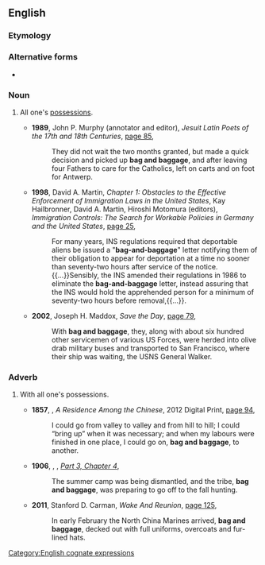 ==English==

===Etymology===

===Alternative forms===
* {{l|en|bag-and-baggage}} {{qualifier|attributive use}}

===Noun===
{{en-noun|head=[[bag]] and [[baggage]]|-}}

# {{lb|en|idiomatic}} All one's [[possession]]s.
#* '''1989''', John P. Murphy (annotator and editor), ''Jesuit Latin Poets of the 17th and 18th Centuries'', [https://books.google.com.au/books?id=XSuCrI6lpxQC&pg=PA85&dq=%22bag+and+baggage%22&hl=en&sa=X&ved=0ahUKEwivueKHjfTVAhUKabwKHYW_C0IQ6AEIkQQwVQ#v=onepage&q=%22bag%20and%20baggage%22&f=false page 85],
#*: They did not wait the two months granted, but made a quick decision and picked up '''bag and baggage''', and after leaving four Fathers to care for the Catholics, left on carts and on foot for Antwerp.
#* '''1998''', David A. Martin, ''Chapter 1: Obstacles to the Effective Enforcement of Immigration Laws in the United States'', Kay Hailbronner, David A. Martin, Hiroshi Motomura (editors), ''Immigration Controls: The Search for Workable Policies in Germany and the United States'', [https://books.google.com.au/books?id=7tJoynDi5BsC&pg=PA25&dq=%22bag+and+baggage%22&hl=en&sa=X&ved=0ahUKEwivueKHjfTVAhUKabwKHYW_C0IQ6AEIPjAE#v=onepage&q=%22bag%20and%20baggage%22&f=false page 25],
#*: For many years, INS regulations required that deportable aliens be issued a "'''bag-and-baggage'''" letter notifying them of their obligation to appear for deportation at a time no sooner than seventy-two hours after service of the notice.{{...}}Sensibly, the INS amended their regulations in 1986 to eliminate the '''bag-and-baggage''' letter, instead assuring that the INS would hold the apprehended person for a minimum of seventy-two hours before removal,{{...}}.
#* '''2002''', Joseph H. Maddox, ''Save the Day'', [https://books.google.com.au/books?id=QjhB-UrhkB0C&pg=PA79&dq=%22bag+and+baggage%22&hl=en&sa=X&ved=0ahUKEwivueKHjfTVAhUKabwKHYW_C0IQ6AEI0gQwYA#v=onepage&q=%22bag%20and%20baggage%22&f=false page 79],
#*: With '''bag and baggage''', they, along with about six hundred other servicemen of various US Forces, were herded into olive drab military buses and transported to San Francisco, where their ship was waiting, the USNS General Walker.

===Adverb===
{{en-adv|-}}

# {{lb|en|idiomatic}} With all one's possessions.
#* '''1857''', {{w|Robert Fortune}}, ''A Residence Among the Chinese'', 2012 Digital Print, [https://books.google.com.au/books?id=KJrEles6-X0C&pg=PA94&dq=%22bag+and+baggage%22&hl=en&sa=X&ved=0ahUKEwivueKHjfTVAhUKabwKHYW_C0IQ6AEIiwMwPg#v=onepage&q=%22bag%20and%20baggage%22&f=false page 94],
#*: I could go from valley to valley and from hill to hill; I could “bring up” when it was necessary; and when my labours were finished in one place, I could go on, '''bag and baggage''', to another.
#* '''1906''', {{w|Jack London}}, ''{{w|White Fang}}'', ''[[s:White Fang/3.4|Part 3, Chapter 4]]'',
#*: The summer camp was being dismantled, and the tribe, '''bag and baggage''', was preparing to go off to the fall hunting.
#* '''2011''', Stanford D. Carman, ''Wake And Reunion'', [https://books.google.com.au/books?id=gSHLAQAAQBAJ&pg=PA125&dq=%22bag+and+baggage%22&hl=en&sa=X&ved=0ahUKEwivueKHjfTVAhUKabwKHYW_C0IQ6AEI_wEwJg#v=onepage&q=%22bag%20and%20baggage%22&f=false page 125],
#*: In early February the North China Marines arrived, '''bag and baggage''', decked out with full uniforms, overcoats and fur-lined hats.

[[Category:English cognate expressions]]